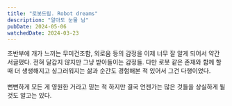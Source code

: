 ```yaml
---
title: "로봇드림. Robot dreams"
description: "알아도 눈물 남"
pubDate: 2024-05-06
watchedDate: 2024-03-23
---
```


초반부에 개가 느끼는 무미건조함, 외로움 등의 감정을 이제 너무 잘 알게 되어서 약간 서글펐다. 전혀 달갑지 않지만 그냥 받아들이는 감정들. 다만 로봇 같은 존재와 함께 할 때 더 생생해지고 싱그러워지는 삶과 순간도 경험해본 적 있어서 그건 다행이었다.\
\
뻔뻔하게 모든 게 영원한 거라고 믿는 척 하지만 결국 언젠가는 많은 것들을 상실하게 될 것도 알고는 있다.
